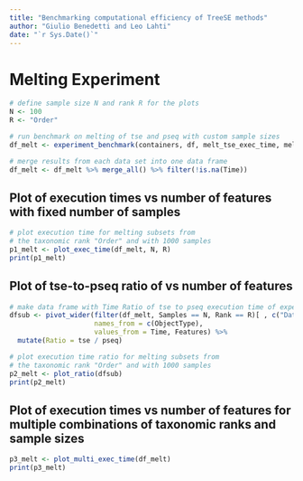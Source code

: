 ```yaml
---
title: "Benchmarking computational efficiency of TreeSE methods"
author: "Giulio Benedetti and Leo Lahti"
date: "`r Sys.Date()`"
---
```


# Melting Experiment

```r
# define sample size N and rank R for the plots
N <- 100
R <- "Order"
```


```r
# run benchmark on melting of tse and pseq with custom sample sizes
df_melt <- experiment_benchmark(containers, df, melt_tse_exec_time, melt_pseq_exec_time, sample_sizes)

# merge results from each data set into one data frame
df_melt <- df_melt %>% merge_all() %>% filter(!is.na(Time))
```

## Plot of execution times vs number of features with fixed number of samples

```r
# plot execution time for melting subsets from
# the taxonomic rank "Order" and with 1000 samples 
p1_melt <- plot_exec_time(df_melt, N, R)
print(p1_melt)
```

## Plot of tse-to-pseq ratio of vs number of features

```r
# make data frame with Time Ratio of tse to pseq execution time of experiment
dfsub <- pivot_wider(filter(df_melt, Samples == N, Rank == R)[ , c("Dataset", "Time", "Features", "ObjectType")], 
                     names_from = c(ObjectType),
                     values_from = Time, Features) %>%
  mutate(Ratio = tse / pseq)

# plot execution time ratio for melting subsets from
# the taxonomic rank "Order" and with 1000 samples
p2_melt <- plot_ratio(dfsub)
print(p2_melt)
```

## Plot of execution times vs number of features for multiple combinations of taxonomic ranks and sample sizes

```r
p3_melt <- plot_multi_exec_time(df_melt)
print(p3_melt)
```
